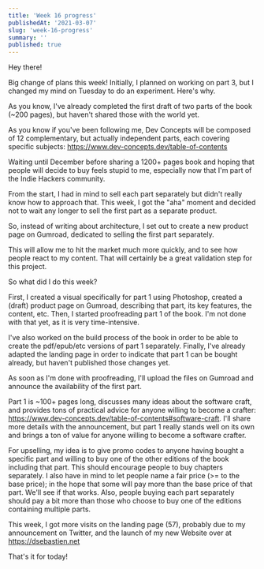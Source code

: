 ```yaml
---
title: 'Week 16 progress'
publishedAt: '2021-03-07'
slug: 'week-16-progress'
summary: ''
published: true
---
```


Hey there!

Big change of plans this week! Initially, I planned on working on part 3, but I changed my mind on Tuesday to do an experiment. Here's why.

As you know, I've already completed the first draft of two parts of the book (~200 pages), but haven't shared those with the world yet.

As you know if you've been following me, Dev Concepts will be composed of 12 complementary, but actually independent parts, each covering specific subjects: https://www.dev-concepts.dev/table-of-contents

Waiting until December before sharing a 1200+ pages book and hoping that people will decide to buy feels stupid to me, especially now that I'm part of the Indie Hackers community.

From the start, I had in mind to sell each part separately but didn't really know how to approach that. This week, I got the "aha" moment and decided not to wait any longer to sell the first part as a separate product.

So, instead of writing about architecture, I set out to create a new product page on Gumroad, dedicated to selling the first part separately.

This will allow me to hit the market much more quickly, and to see how people react to my content. That will certainly be a great validation step for this project.

So what did I do this week?

First, I created a visual specifically for part 1 using Photoshop, created a (draft) product page on Gumroad, describing that part, its key features, the content, etc. Then, I started proofreading part 1 of the book. I'm not done with that yet, as it is very time-intensive.

I've also worked on the build process of the book in order to be able to create the pdf/epub/etc versions of part 1 separately. Finally, I've already adapted the landing page in order to indicate that part 1 can be bought already, but haven't published those changes yet.

As soon as I'm done with proofreading, I'll upload the files on Gumroad and announce the availability of the first part.

Part 1 is ~100+ pages long, discusses many ideas about the software craft, and provides tons of practical advice for anyone willing to become a crafter: https://www.dev-concepts.dev/table-of-contents#software-craft. I'll share more details with the announcement, but part 1 really stands well on its own and brings a ton of value for anyone willing to become a software crafter.

For upselling, my idea is to give promo codes to anyone having bought a specific part and willing to buy one of the other editions of the book including that part. This should encourage people to buy chapters separately. I also have in mind to let people name a fair price (>= to the base price); in the hope that some will pay more than the base price of that part. We'll see if that works. Also, people buying each part separately should pay a bit more than those who choose to buy one of the editions containing multiple parts.

This week, I got more visits on the landing page (57), probably due to my announcement on Twitter, and the launch of my new Website over at https://dsebastien.net

That's it for today!

<BlogPostSignature />

